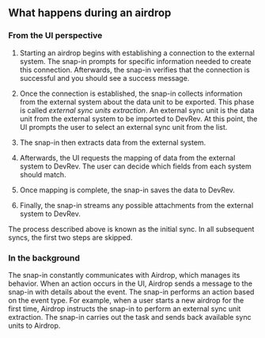 ## What happens during an airdrop

### From the UI perspective

1. Starting an airdrop begins with establishing a connection to the external system. The snap-in prompts for specific information needed to create this connection. Afterwards, the snap-in verifies that the connection is successful and you should see a success message.

2. Once the connection is established, the snap-in collects information from the external system about the data unit to be exported. This phase is called _external sync units extraction_. An external sync unit is the data unit from the external system to be imported to DevRev. At this point, the UI prompts the user to select an external sync unit from the list.

3. The snap-in then extracts data from the external system.

4. Afterwards, the UI requests the mapping of data from the external system to DevRev. The user can decide which fields from each system should match.

5. Once mapping is complete, the snap-in saves the data to DevRev.

6. Finally, the snap-in streams any possible attachments from the external system to DevRev.

The process described above is known as the initial sync. In all subsequent syncs, the first two steps are skipped.

### In the background

The snap-in constantly communicates with Airdrop, which manages its behavior. When an action occurs in the UI, Airdrop sends a message to the snap-in with details about the event. The snap-in performs an action based on the event type. For example, when a user starts a new airdrop for the first time, Airdrop instructs the snap-in to perform an external sync unit extraction. The snap-in carries out the task and sends back available sync units to Airdrop.

